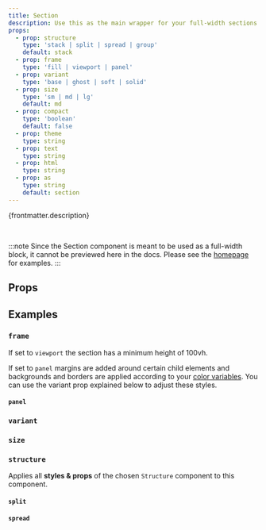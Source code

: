 ```yaml
---
title: Section
description: Use this as the main wrapper for your full-width sections.
props:
  - prop: structure
    type: 'stack | split | spread | group'
    default: stack
  - prop: frame
    type: 'fill | viewport | panel'
  - prop: variant
    type: 'base | ghost | soft | solid'
  - prop: size
    type: 'sm | md | lg'
    default: md
  - prop: compact
    type: 'boolean'
    default: false
  - prop: theme
    type: string
  - prop: text
    type: string
  - prop: html
    type: string
  - prop: as
    type: string
    default: section
---
```



{frontmatter.description}

<br />

:::note
Since the Section component is meant to be used as a full-width block, it cannot be previewed here in the docs. Please see the [homepage](/) for examples.
:::

## Props

<PropsTable props={frontmatter.props} />

## Examples

### `frame`

If set to `viewport` the section has a minimum height of 100vh.

If set to `panel` margins are added around certain child elements and backgrounds and borders are applied according to your [color variables](/overview/theming). You can use the variant prop explained below to adjust these styles.

#### `panel`

<PanelProp />

### `variant`

<VariantProp />

### `size`

<SizeProp />

### `structure`

Applies all **styles & props** of the chosen `Structure` component to this component.

#### `split`

<SplitProp />

#### `spread`

<SpreadProp />
